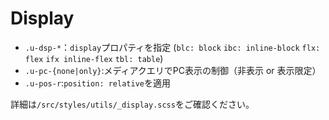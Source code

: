 
<Meta title="Utility/Display" />

# Display

- `.u-dsp-*`：`display`プロパティを指定 (`blc: block` `ibc: inline-block` `flx: flex` `ifx inline-flex` `tbl: table`)
- `.u-pc-{none|only}`:メディアクエリでPC表示の制御（非表示 or 表示限定）
- `.u-pos-r`:`position: relative`を適用

詳細は`/src/styles/utils/_display.scss`をご確認ください。

